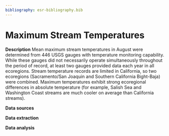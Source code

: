 ```yaml
---
bibliography: esr-bibliography.bib
---
```


# Maximum Stream Temperatures

**Description** Mean maximum stream temperatures in August were determined from 446 USGS gauges with temperature monitoring capability. While these gauges did not necessarily operate simultaneously throughout the period of record, at least two gauges provided data each year in all ecoregions. Stream temperature records are limited in California, so two ecoregions (Sacramento/San Joaquin and Southern California Bight-Baja) were combined. Maximum temperatures exhibit strong ecoregional differences in absolute temperature (for example, Salish Sea and Washington Coast streams are much cooler on average than California streams).

**Data sources**

**Data extraction**

**Data analysis**
